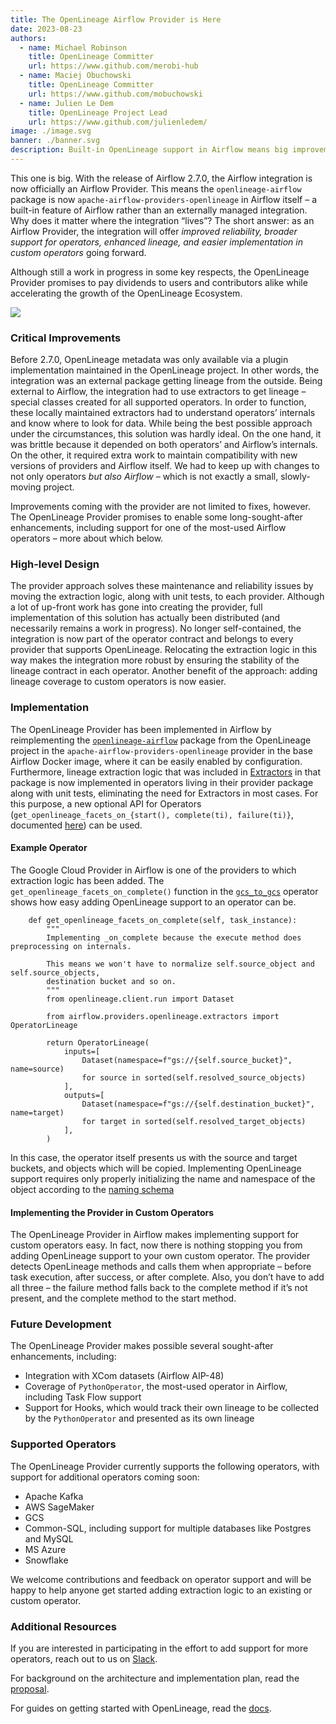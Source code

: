 ```yaml
---
title: The OpenLineage Airflow Provider is Here
date: 2023-08-23
authors: 
  - name: Michael Robinson
    title: OpenLineage Committer
    url: https://www.github.com/merobi-hub
  - name: Maciej Obuchowski 
    title: OpenLineage Committer
    url: https://www.github.com/mobuchowski
  - name: Julien Le Dem
    title: OpenLineage Project Lead
    url: https://www.github.com/julienledem/
image: ./image.svg
banner: ./banner.svg
description: Built-in OpenLineage support in Airflow means big improvements in reliability, lineage output, and custom operator implementation.
---
```


This one is big. With the release of Airflow 2.7.0, the Airflow integration is now officially an Airflow Provider. This means the `openlineage-airflow` package is now `apache-airflow-providers-openlineage` in Airflow itself – a built-in feature of Airflow rather than an externally managed integration. Why does it matter where the integration “lives”? The short answer: as an Airflow Provider, the integration will offer *improved reliability, broader support for operators, enhanced lineage, and easier implementation in custom operators* going forward. 

Although still a work in progress in some key respects, the OpenLineage Provider promises to pay dividends to users and contributors alike while accelerating the growth of the OpenLineage Ecosystem.

![](./banner.svg#banner)

<!--truncate-->

### Critical Improvements

Before 2.7.0, OpenLineage metadata was only available via a plugin implementation maintained in the OpenLineage project. In other words, the integration was an external package getting lineage from the outside. Being external to Airflow, the integration had to use extractors to get lineage – special classes created for all supported operators. In order to function, these locally maintained extractors had to understand operators’ internals and know where to look for data. While being the best possible approach under the circumstances, this solution was hardly ideal. On the one hand, it was brittle because it depended on both operators’ and Airflow’s internals. On the other, it required extra work to maintain compatibility with new versions of providers and Airflow itself. We had to keep up with changes to not only operators *but also Airflow* – which is not exactly a small, slowly-moving project.

Improvements coming with the provider are not limited to fixes, however. The OpenLineage Provider promises to enable some long-sought-after enhancements, including support for one of the most-used Airflow operators – more about which below. 

### High-level Design

The provider approach solves these maintenance and reliability issues by moving the extraction logic, along with unit tests, to each provider. Although a lot of up-front work has gone into creating the provider, full implementation of this solution has actually been distributed (and necessarily remains a work in progress). No longer self-contained, the integration is now part of the operator contract and belongs to every provider that supports OpenLineage. Relocating the extraction logic in this way makes the integration more robust by ensuring the stability of the lineage contract in each operator. Another benefit of the approach: adding lineage coverage to custom operators is now easier.    

### Implementation

The OpenLineage Provider has been implemented in Airflow by reimplementing the [`openlineage-airflow`](https://github.com/OpenLineage/OpenLineage/tree/main/integration/airflow) package from the OpenLineage project in the `apache-airflow-providers-openlineage` provider in the base Airflow Docker image, where it can be easily enabled by configuration. Furthermore, lineage extraction logic that was included in [Extractors](https://github.com/OpenLineage/OpenLineage/tree/main/integration/airflow/openlineage/airflow/extractors) in that package is now implemented in operators living in their provider package along with unit tests, eliminating the need for Extractors in most cases. For this purpose, a new optional API for Operators (`get_openlineage_facets_on_{start(), complete(ti), failure(ti)}`, documented [here](https://openlineage.io/docs/integrations/airflow/default-extractors)) can be used.

#### Example Operator

The Google Cloud Provider in Airflow is one of the providers to which extraction logic has been added. The `get_openlineage_facets_on_complete()` function in the [`gcs_to_gcs`](https://github.com/apache/airflow/blob/main/airflow/providers/google/cloud/transfers/gcs_to_gcs.py#L556) operator shows how easy adding OpenLineage support to an operator can be.
   
```
    def get_openlineage_facets_on_complete(self, task_instance):
        """
        Implementing _on_complete because the execute method does preprocessing on internals.

        This means we won't have to normalize self.source_object and self.source_objects,
        destination bucket and so on.
        """
        from openlineage.client.run import Dataset

        from airflow.providers.openlineage.extractors import OperatorLineage

        return OperatorLineage(
            inputs=[
                Dataset(namespace=f"gs://{self.source_bucket}", name=source)
                for source in sorted(self.resolved_source_objects)
            ],
            outputs=[
                Dataset(namespace=f"gs://{self.destination_bucket}", name=target)
                for target in sorted(self.resolved_target_objects)
            ],
        )
```
In this case, the operator itself presents us with the source and target buckets, and objects which will be copied. Implementing OpenLineage support requires only properly initializing the name and namespace of the object according to the [naming schema](https://github.com/OpenLineage/docs/blob/main/docs/spec/naming.md) 

#### Implementing the Provider in Custom Operators

The OpenLineage Provider in Airflow makes implementing support for custom operators easy. In fact, now there is nothing stopping you from adding OpenLineage support to your own custom operator. The provider detects OpenLineage methods and calls them when appropriate – before task execution, after success, or after complete. Also, you don’t have to add all three – the failure method falls back to the complete method if it’s not present, and the complete method to the start method. 

### Future Development

The OpenLineage Provider makes possible several sought-after enhancements, including:

- Integration with XCom datasets (Airflow AIP-48)
- Coverage of `PythonOperator`, the most-used operator in Airflow, including Task Flow support
- Support for Hooks, which would track their own lineage to be collected by the `PythonOperator` and presented as its own lineage

### Supported Operators

The OpenLineage Provider currently supports the following operators, with support for additional operators coming soon:

- Apache Kafka
- AWS SageMaker
- GCS
- Common-SQL, including support for multiple databases like Postgres and MySQL
- MS Azure
- Snowflake

We welcome contributions and feedback on operator support and will be happy to help anyone get started adding extraction logic to an existing or custom operator.

### Additional Resources

If you are interested in participating in the effort to add support for more operators, reach out to us on [Slack](https://bit.ly/lineageslack).

For background on the architecture and implementation plan, read the [proposal](https://cwiki.apache.org/confluence/display/AIRFLOW/AIP-53+OpenLineage+in+Airflow).

For guides on getting started with OpenLineage, read the [docs](https://openlineage.io/docs/).
